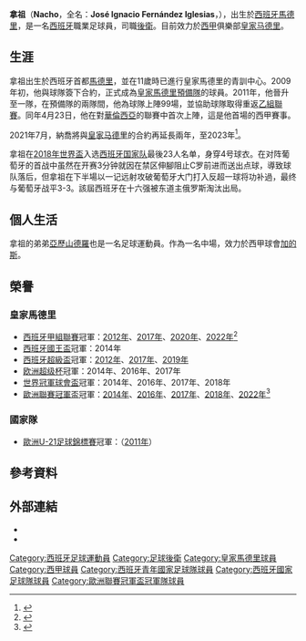 {{noteta
|G1=laliga
|G2=足球
|T=zh-hans:纳乔·费尔南德斯;zh-hk:拿祖·費南迪斯;zh-tw:納喬·費爾南德斯;
|1=zh-hans:纳乔;zh-hk:拿祖;zh-tw:納喬;
|2=zh-cn:出場;zh-hk:上陣;
}}
{{Infobox football biography
| name = 拿祖<br/>Nacho
| image = Nacho Fernández.jpg
| image_size = 
| caption = 
| fullname = José Ignacio Fernández Iglesias
| birth_date = {{birth date and age|1990|1|18|df=y}}
| birth_place = {{ESP}}[[馬德里|馬德里]]
| height = {{height|m=1.80}}
| position = [[中堅|中堅]]、[[右閘|右閘]]、[[左閘|左閘]]
| currentclub = [[皇家馬德里|皇家馬德里]]
| clubnumber = 6
| youthyears1 = 1999–2001 | youthclubs1 = AD Complutense
| youthyears2 = 2001–2009 | youthclubs2 = [[皇家馬德里|皇家馬德里]]
| years1 = 2009–2013 | clubs1 = [[皇家馬德里卡斯蒂利亞足球俱樂部|皇家馬德里B隊]] | caps1 = 105 | goals1 = 4
| years2 = 2013– | clubs2 = [[皇家馬德里|皇家馬德里]] | caps2 = 186 | goals2 = 11
| nationalyears1 = 2005 | nationalteam1 = [[西班牙16歲以下國家足球隊|西班牙U16]] | nationalcaps1 = 1 | nationalgoals1 = 0
| nationalyears2 = 2006–2007 | nationalteam2 = [[西班牙17歲以下國家足球隊|西班牙U17]] | nationalcaps2 = 11 | nationalgoals2 = 0
| nationalyears3 = 2008–2009 | nationalteam3 = [[西班牙19歲以下國家足球隊|西班牙U19]] | nationalcaps3 = 9 | nationalgoals3 = 2
| nationalyears4 = 2011–2013 | nationalteam4 = [[西班牙21歲以下國家足球隊|西班牙U21]] | nationalcaps4 = 6 | nationalgoals4 = 0
| nationalyears5 = 2016–| nationalteam5 = [[西班牙國家足球隊|西班牙]]  | nationalcaps5 = 22 | nationalgoals5 = 1
| club-update = 2022年5月20日
| nationalteam-update = 2018年10月15日
}}
'''拿祖'''（'''Nacho'''，全名：'''José Ignacio Fernández Iglesias'''，{{bd|1990年|1月18日||}}），出生於[[西班牙|西班牙]][[馬德里|馬德里]]，是一名[[西班牙|西班牙]]職業足球員，司職[[後衛|後衛]]。目前效力於[[西甲|西甲]]俱樂部[[皇家马德里|皇家马德里]]。

==生涯==
拿祖出生於西班牙首都[[馬德里|馬德里]]，並在11歲時已進行皇家馬德里的青訓中心。2009年初，他與球隊簽下合約，正式成為[[皇家馬德里卡斯蒂利亞足球俱樂部|皇家馬德里預備隊]]的球員。2011年，他晉升至一隊，在預備隊的兩隊間，他為球隊上陣99場，並協助球隊取得重返[[西班牙乙組足球聯賽|乙組聯賽]]。同年4月23日，他在對[[華倫西亞足球會|華倫西亞]]的聯賽中首次上陣，這是他首場的西甲賽事。

2021年7月，納喬將與[[皇家马德里|皇家马德里]]的合約再延長兩年，至2023年<ref>{{Cite web|date=2021-07-08|title=Official Announcement: Nacho|url=https://www.realmadrid.com/en/news/2021/07/08/official-announcement-nacho|website=Real Madrid CF|access-date=2022-05-28|archive-date=2021-07-16|archive-url=https://web.archive.org/web/20210716104817/https://www.realmadrid.com/en/news/2021/07/08/official-announcement-nacho}}</ref>。

拿祖在[[2018年世界盃|2018年世界盃]]入选[[西班牙国家足球队|西班牙国家队]]最後23人名单，身穿4号球衣。在对阵葡萄牙的首战中虽然在开赛3分钟就因在禁区伸腳阻止C罗前进而送出点球，導致球队落后，但拿祖在下半場以一记远射攻破葡萄牙大门打入反超一球将功补過，最终与葡萄牙战平3-3。該屆西班牙在十六强被东道主俄罗斯淘汰出局。

==個人生活==
拿祖的弟弟[[亞歷山德羅·費爾南德茲|亞歷山德羅]]也是一名足球運動員。作為一名中場，效力於西甲球會[[加的斯足球俱樂部|加的斯]]。

==榮譽==
===皇家馬德里===
*[[西班牙甲組聯賽|西班牙甲組聯賽]]冠軍：[[2011年至2012年西班牙甲組足球聯賽|2012年]]、[[2016年至2017年西班牙甲組足球聯賽|2017年]]、[[2019年至2020年西班牙甲組足球聯賽|2020年]]、[[2021–22賽季西班牙足球甲級聯賽|2022年]]<ref>{{cite web|title=Real Madrid win 35th Spanish La Liga title|url=https://www.france24.com/en/live-news/20220430-real-madrid-win-35th-spanish-la-liga-title|publisher=France 24|date=2022-04-30|access-date=2022-04-30|archive-date=2022-05-28|archive-url=https://web.archive.org/web/20220528220531/https://www.france24.com/en/live-news/20220430-real-madrid-win-35th-spanish-la-liga-title}}</ref>
*[[西班牙國王盃|西班牙國王盃]]冠軍：2014年
*[[西班牙超級盃|西班牙超級盃]]冠軍：[[2012年西班牙超級盃|2012年]]、[[2017年西班牙超級盃|2017年]]、[[2019年西班牙超級盃|2019年]]
*[[欧洲超级杯|欧洲超级杯]]冠軍：2014年、2016年、2017年
*[[世界冠軍球會盃|世界冠軍球會盃]]冠軍：2014年、2016年、2017年、2018年
*[[歐洲聯賽冠軍盃|歐洲聯賽冠軍盃]]冠軍：[[2013–14年歐洲冠軍聯賽|2014年]]、[[2015–16年歐洲冠軍聯賽|2016年]]、[[2016–17年歐洲冠軍聯賽|2017年]]、[[2017–18年歐洲冠軍聯賽|2018年]]、[[2021–22年歐洲冠軍聯賽|2022年]]<ref>{{cite web|title=1比0再度擊敗利物浦 皇馬成就「雙冠王」|url=https://news.pts.org.tw/article/583017|publisher=公視新聞網|date=2022-05-29|access-date=2022-05-28|archive-date=2022-05-28|archive-url=https://web.archive.org/web/20220528214636/https://news.pts.org.tw/article/583017}}</ref>

===國家隊===
*[[歐洲U-21足球錦標賽|歐洲U-21足球錦標賽]]冠軍：（[[2011年歐洲U-21足球錦標賽|2011年]]）

== 參考資料 ==
{{Reflist}}

== 外部連結 ==
*{{BDFutbol}}
*{{Soccerway}}

{{皇家馬德里球員名單}}
{{2018年世界杯足球赛西班牙参赛名单}}

{{DEFAULTSORT:Nacho}}
[[Category:西班牙足球運動員|Category:西班牙足球運動員]]
[[Category:足球後衛|Category:足球後衛]]
[[Category:皇家馬德里球員|Category:皇家馬德里球員]]
[[Category:西甲球員|Category:西甲球員]]
[[Category:西班牙青年國家足球隊球員|Category:西班牙青年國家足球隊球員]]
[[Category:西班牙國家足球隊球員|Category:西班牙國家足球隊球員]]
[[Category:歐洲聯賽冠軍盃冠軍隊球員|Category:歐洲聯賽冠軍盃冠軍隊球員]]